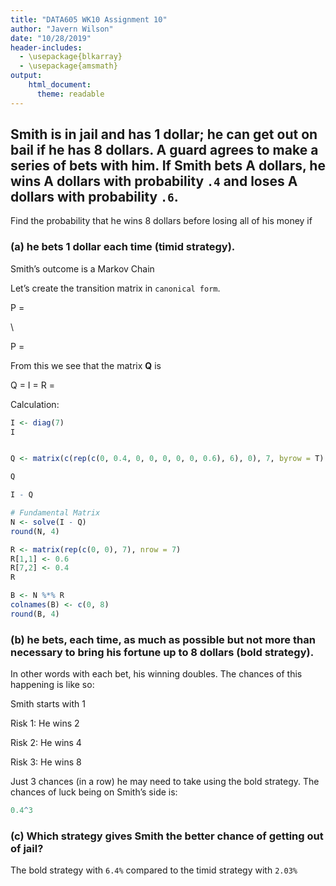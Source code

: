 ---
title: "DATA605 WK10 Assignment 10"
author: "Javern Wilson"
date: "10/28/2019"
header-includes:
  - \usepackage{blkarray}
  - \usepackage{amsmath}
output:
    html_document:
      theme: readable
---


## Smith is in jail and has 1 dollar; he can get out on bail if he has 8 dollars. A guard agrees to make a series of bets with him. If Smith bets A dollars, he wins A dollars with probability `.4` and loses A dollars with probability `.6`. 
 
Find the probability that he wins 8 dollars before losing all of his money if 
 
 
### (a) he bets 1 dollar each time (timid strategy). 

Smith's outcome is a Markov Chain

Let's create the transition matrix in `canonical form`.


P =
\begin{array}{c | c}
  Q & R \\
  \hline
  0 & I\\
\end{array}\\


P =
\begin{array}{c c c c c c c c | c c }
  & 1 & 2 & 3 & 4 & 5 & 6 & 7 & 0 & 8 \\
  1 & 0 & 0.4 & 0 & 0 & 0 & 0 & 0 & 0.6 & 0\\
  2 & 0.6 & 0 & 0.4 & 0 & 0 & 0 & 0 & 0 & 0 \\
  3 & 0 & 0.6 & 0 & 0.4 & 0 & 0 & 0 & 0 & 0\\
  4 & 0 & 0 & 0.6 & 0 & 0.4 & 0 & 0 & 0 & 0\\
  5 & 0 & 0 & 0 & 0.6 & 0 & 0.4 & 0 & 0 & 0\\
  6 & 0 & 0 & 0 & 0 & 0.6 & 0 & 0.4 & 0 & 0\\
  7 & 0 & 0 & 0 & 0 & 0 & 0.6 & 0 & 0 & 0.4\\
  \hline
  0 & 0 & 0 & 0 & 0 & 0 & 0 & 0 & 1 & 0\\
  8 & 0 & 0 & 0 & 0 & 0 & 0 & 0 & 0 & 1 \\
\end{array}

From this we see that the matrix **Q** is

Q = \begin{pmatrix} 
0 & 0.4 & 0 & 0 & 0 & 0 & 0\\
0.6 & 0 & 0.4 & 0 & 0 & 0 & 0 \\
0 & 0.6 & 0 & 0.4 & 0 & 0 & 0\\
0 & 0 & 0.6 & 0 & 0.4 & 0 & 0\\
0 & 0 & 0 & 0.6 & 0 & 0.4 & 0\\
0 & 0 & 0 & 0 & 0.6 & 0 & 0.4\\
0 & 0 & 0 & 0 & 0 & 0.6 & 0
\end{pmatrix}

I = \begin{pmatrix} 
1 & 0 & 0 & 0 & 0 & 0 & 0\\
0 & 1 & 0 & 0 & 0 & 0 & 0 \\
0 & 0 & 1 & 0 & 0 & 0 & 0\\
0 & 0 & 0 & 1 & 0 & 0 & 0\\
0 & 0 & 0 & 0 & 1 & 0 & 0\\
0 & 0 & 0 & 0 & 0 & 1 & 0\\
0 & 0 & 0 & 0 & 0 & 0 & 1
\end{pmatrix}

R = \begin{array}{ccc}
& 0 & 8 \\
1 & 0.6 & 0 \\
2 & 0 & 0 \\
3 & 0 & 0\\
4 & 0 & 0\\
5 & 0 & 0\\
6 & 0 & 0\\
7 & 0 & 0.4\\
\end{array}


Calculation:

```{r}
I <- diag(7)
I


Q <- matrix(c(rep(c(0, 0.4, 0, 0, 0, 0, 0, 0.6), 6), 0), 7, byrow = T)

Q

I - Q

# Fundamental Matrix
N <- solve(I - Q)
round(N, 4)

R <- matrix(rep(c(0, 0), 7), nrow = 7)
R[1,1] <- 0.6
R[7,2] <- 0.4
R

B <- N %*% R
colnames(B) <- c(0, 8)
round(B, 4)

```


### (b) he bets, each time, as much as possible but not more than necessary to bring his fortune up to 8 dollars (bold strategy). 

In other words with each bet, his winning doubles.
The chances of this happening is like so:

Smith starts with 1

Risk 1: He wins 2

Risk 2: He wins 4

Risk 3: He wins 8

Just 3 chances (in a row) he may need to take using the bold strategy. The chances of luck being on Smith's side is:

```{r}
0.4^3

```


### (c) Which strategy gives Smith the better chance of getting out of jail? 
The bold strategy with `6.4%` compared to the timid strategy with `2.03%`